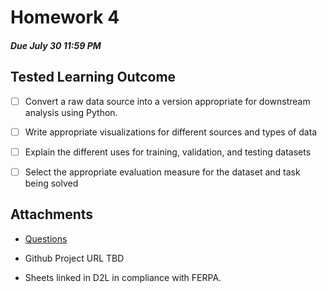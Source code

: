 # Homework 4
##### Due July 30 11:59 PM

## Tested Learning Outcome 


- [ ] Convert a raw data source into a version appropriate for downstream analysis using Python.

- [ ] Write appropriate visualizations for different sources and types of data

- [ ] Explain the different uses for training, validation, and testing datasets 

- [ ] Select the appropriate evaluation measure for the dataset and task being solved

## Attachments

* [Questions](Questions.pdf)

* Github Project URL TBD

* Sheets linked in D2L in compliance with FERPA.